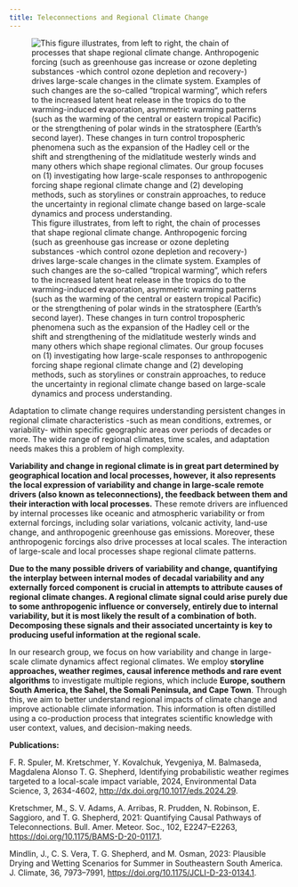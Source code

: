 ```yaml
---
title: Teleconnections and Regional Climate Change 
---
```


![This figure illustrates, from left to right, the chain of processes that shape regional climate change. Anthropogenic forcing (such as greenhouse gas increase or ozone depleting substances -which control ozone depletion and recovery-) drives large-scale changes in the climate system. Examples of such changes are the so-called "tropical warming", which refers to the increased latent heat release in the tropics do to the warming-induced evaporation, asymmetric warming patterns (such as the warming of the central or eastern tropical Pacific) or the strengthening of polar winds in the stratosphere (Earth's second layer). These changes in turn control tropospheric phenomena such as the expansion of the Hadley cell or the shift and strengthening of the midlatitude westerly winds and many others which shape regional climates. Our group focuses on (1) investigating how large-scale responses to anthropogenic forcing shape regional climate change and (2) developing methods, such as storylines or constrain approaches, to reduce the uncertainty in regional climate change based on large-scale dynamics and process understanding.](/images/research/teleconnections.jpg)

Adaptation to climate change requires understanding persistent changes in regional climate characteristics -such as mean conditions, extremes, or variability- within specific geographic areas over periods of decades or more. The wide range of regional climates, time scales, and adaptation needs makes this a problem of high complexity. 


**Variability and change in regional climate is in great part determined by geographical location and local processes, however, it also represents the local expression of variability and change in large-scale remote drivers (also known as teleconnections), the feedback between them and their interaction with local processes.** These remote drivers are influenced by internal processes like oceanic and atmospheric variability or from external forcings, including solar variations, volcanic activity, land-use change, and anthropogenic greenhouse gas emissions. Moreover, these anthropogenic forcings also drive processes at local scales. The interaction of large-scale and local processes shape regional climate patterns. 


**Due to the many possible drivers of variability and change, quantifying the interplay between internal modes of decadal variability and any externally forced component is crucial in attempts to attribute causes of regional climate changes. A regional climate signal could arise purely due to some anthropogenic influence or conversely, entirely due to internal variability, but it is most likely the result of a combination of both. Decomposing these signals and their associated uncertainty is key to producing useful information at the regional scale.**


In our research group, we focus on how variability and change in large-scale climate dynamics affect regional climates. We employ **storyline approaches, weather regimes, causal inference methods and rare event algorithms** to investigate multiple regions, which include **Europe, southern South America, the Sahel, the Somali Peninsula, and Cape Town**. Through this, we aim to better understand regional impacts of climate change and improve actionable climate information. This information is often distilled using a co-production process that integrates scientific knowledge with user context, values, and decision-making needs.


**Publications:**


F. R. Spuler, M. Kretschmer, Y. Kovalchuk, Yevgeniya, M. Balmaseda, Magdalena Alonso T. G.  Shepherd, Identifying probabilistic weather regimes targeted to a local-scale impact variable, 2024, Environmental Data Science, 3, 2634-4602, [http://dx.doi.org/10.1017/eds.2024.29](http://dx.doi.org/10.1017/eds.2024.29).  

Kretschmer, M., S. V. Adams, A. Arribas, R. Prudden, N. Robinson, E. Saggioro, and T. G. Shepherd, 2021: Quantifying Causal Pathways of Teleconnections. Bull. Amer. Meteor. Soc., 102, E2247–E2263, [https://doi.org/10.1175/BAMS-D-20-0117.1](https://doi.org/10.1175/BAMS-D-20-0117.1).

Mindlin, J., C. S. Vera, T. G. Shepherd, and M. Osman, 2023: Plausible Drying and Wetting Scenarios for Summer in Southeastern South America. J. Climate, 36, 7973–7991, [https://doi.org/10.1175/JCLI-D-23-0134.1](https://doi.org/10.1175/JCLI-D-23-0134.1).
  

